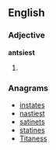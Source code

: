 ==English==

===Adjective===
'''antsiest'''

# {{superlative of|[[antsy]]}}

===Anagrams===
* [[instates#English|instates]]
* [[nastiest#English|nastiest]]
* [[satinets#English|satinets]]
* [[statines#English|statines]]
* [[Titaness#English|Titaness]]